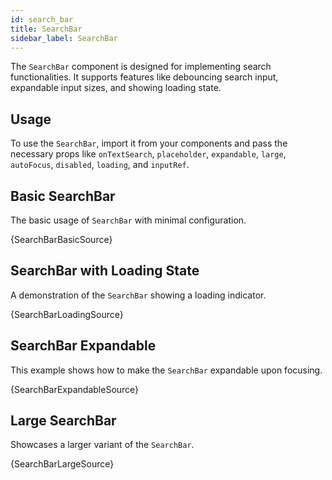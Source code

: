 ```yaml
---
id: search_bar
title: SearchBar
sidebar_label: SearchBar
---
```


The `SearchBar` component is designed for implementing search functionalities. It supports features like debouncing search input, expandable input sizes, and showing loading state.

## Usage

To use the `SearchBar`, import it from your components and pass the necessary props like `onTextSearch`, `placeholder`, `expandable`, `large`, `autoFocus`, `disabled`, `loading`, and `inputRef`.


## Basic SearchBar

The basic usage of `SearchBar` with minimal configuration.


<CodeSample>
    <SearchBarBasicDemo />
</CodeSample>

<CodeBlock language="tsx">{SearchBarBasicSource}</CodeBlock>

## SearchBar with Loading State

A demonstration of the `SearchBar` showing a loading indicator.


<CodeSample>
    <SearchBarLoadingDemo />
</CodeSample>

<CodeBlock language="tsx">{SearchBarLoadingSource}</CodeBlock>

## SearchBar Expandable

This example shows how to make the `SearchBar` expandable upon focusing.


<CodeSample>
    <SearchBarExpandableDemo />
</CodeSample>

<CodeBlock language="tsx">{SearchBarExpandableSource}</CodeBlock>

## Large SearchBar

Showcases a larger variant of the `SearchBar`.


<CodeSample>
    <SearchBarLargeDemo />
</CodeSample>

<CodeBlock language="tsx">{SearchBarLargeSource}</CodeBlock>
